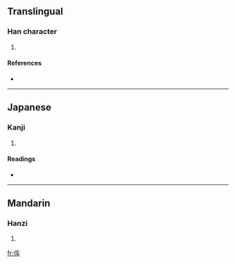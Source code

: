 ==Translingual==

===Han character===
{{Han char|rn=9|rad=人|as=04|sn=6|four=|canj=人大手 (OKQ)}}

# {{defn|Han}}

====References====
* {{Han ref|kx=0096.121|hdz=10120.041|uh=4F21|ud=20257}}

----

==Japanese==

===Kanji===
{{ja-kanji|grade=|rs=人04}}

# {{defn|Japanese}}

====Readings====
* {{ja-readings|on=|kun=[[くるま]] (kuruma)}}

----

==Mandarin==

===Hanzi===
{{cmn-hanzi|pin=[[chē]] ([[che1]]), [[chéng]] ([[cheng2]])|wg=ch'e<sup>1</sup>, ch'eng<sup>2</sup>}}

# {{defn|Mandarin}}

[[fr:伡]]